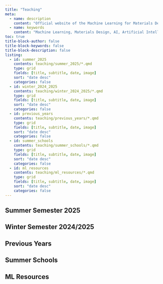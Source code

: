 ```yaml
---
title: "Teaching"
meta:
  - name: description
    content: "Official website of the Machine Learning for Materials Design (ML4MD) Lab, led by Attila Cangi. Teaching materials and resources for machine learning and materials science."
  - name: keywords
    content: "Machine Learning, Materials Design, AI, Artificial Intelligence, Cangi Lab, Teaching, Education, Resources"
toc: true
title-block-author: false
title-block-keywords: false
title-block-description: false
listing:
  - id: summer_2025
    contents: teaching/summer_2025/*.qmd
    type: grid
    fields: [title, subtitle, date, image]
    sort: "date desc"
    categories: false
  - id: winter_2024_2025
    contents: teaching/winter_2024_2025/*.qmd
    type: grid
    fields: [title, subtitle, date, image]
    sort: "date desc"
    categories: false
  - id: previous_years
    contents: teaching/previous_years/*.qmd
    type: grid
    fields: [title, subtitle, date, image]
    sort: "date desc"
    categories: false
  - id: summer_schools
    contents: teaching/summer_schools/*.qmd
    type: grid
    fields: [title, subtitle, date, image]
    sort: "date desc"
    categories: false
  - id: ml_resources
    contents: teaching/ml_resources/*.qmd
    type: grid
    fields: [title, subtitle, date, image]
    sort: "date desc"
    categories: false
---
```


## Summer Semester 2025

::: {#summer_2025}
:::

## Winter Semester 2024/2025

::: {#winter_2024_2025}
:::

## Previous Years

::: {#previous_years}
:::

## Summer Schools

::: {#summer_schools}
:::

## ML Resources

::: {#ml_resources}
:::